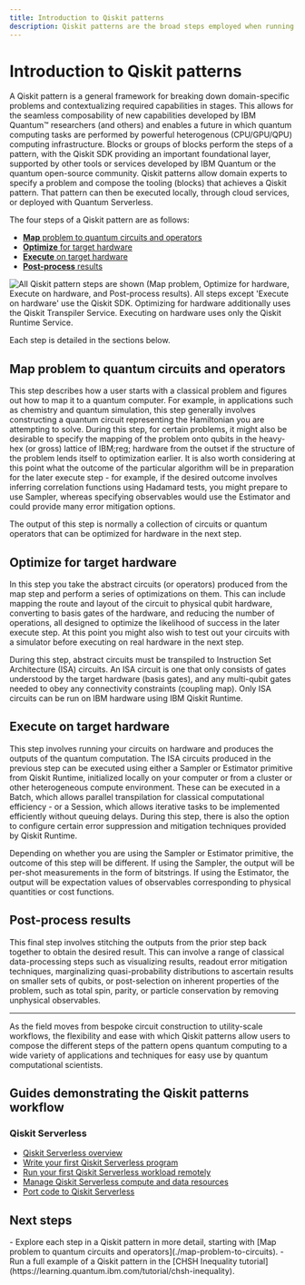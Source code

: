 ```yaml
---
title: Introduction to Qiskit patterns
description: Qiskit patterns are the broad steps employed when running a domain-specific problem on quantum hardware.
---
```


# Introduction to Qiskit patterns

A Qiskit pattern is a general framework for breaking down domain-specific problems and contextualizing required capabilities in stages. This allows for the seamless composability of new capabilities developed by IBM Quantum&trade; researchers (and others) and enables a future in which quantum computing tasks are performed by powerful heterogenous (CPU/GPU/QPU) computing infrastructure. Blocks or groups of blocks perform the steps of a pattern, with the Qiskit SDK providing an important foundational layer, supported by other tools or services developed by IBM Quantum or the quantum open-source community. Qiskit patterns allow domain experts to specify a problem and compose the tooling (blocks) that achieves a Qiskit pattern. That pattern can then be executed locally, through cloud services, or deployed with Quantum Serverless.


The four steps of a Qiskit pattern are as follows:
- [**Map** problem to quantum circuits and operators](./map-problem-to-circuits)
- [**Optimize** for target hardware](./optimize-for-hardware)
- [**Execute** on target hardware](./execute-on-hardware)
- [**Post-process** results](./post-process-results)

![All Qiskit pattern steps are shown (Map problem, Optimize for hardware, Execute on hardware, and Post-process results). All steps except 'Execute on hardware' use the Qiskit SDK. Optimizing for hardware additionally uses the Qiskit Transpiler Service.  Executing on hardware uses only the Qiskit Runtime Service.](/images/qiskit-patterns/patterns.svg)

Each step is detailed in the sections below.

## Map problem to quantum circuits and operators


This step describes how a user starts with a classical problem and figures out how to map it to a quantum computer. For example, in applications such as chemistry and quantum simulation, this step generally involves constructing a quantum circuit representing the Hamiltonian you are attempting to solve. During this step, for certain problems, it might also be desirable to specify the mapping of the problem onto qubits in the heavy-hex (or gross) lattice of IBM;reg; hardware from the outset if the structure of the problem lends itself to optimization earlier. It is also worth considering at this point what the outcome of the particular algorithm will be in preparation for the later execute step - for example, if the desired outcome involves inferring correlation functions using Hadamard tests, you might prepare to use Sampler, whereas specifying observables would use the Estimator and could provide many error mitigation options.

The output of this step is normally a collection of circuits or quantum operators that can be optimized for hardware in the next step.


## Optimize for target hardware

In this step you take the abstract circuits (or operators) produced from the map step and perform a series of optimizations on them. This can include mapping the route and layout of the circuit to physical qubit hardware, converting to basis gates of the hardware, and reducing the number of operations, all designed to optimize the likelihood of success in the later execute step. At this point you might also wish to test out your circuits with a simulator before executing on real hardware in the next step.


During this step, abstract circuits must be transpiled to Instruction Set Architecture (ISA) circuits. An ISA circuit is one that only consists of gates understood by the target hardware (basis gates), and any multi-qubit gates needed to obey any connectivity constraints (coupling map). Only ISA circuits can be run on IBM hardware using IBM Qiskit Runtime.



## Execute on target hardware

This step involves running your circuits on hardware and produces the outputs of the quantum computation. The ISA circuits produced in the previous step can be executed using either a Sampler or Estimator primitive from Qiskit Runtime, initialized locally on your computer or from a cluster or other heterogeneous compute environment. These can be executed in a Batch, which allows parallel transpilation for classical computational efficiency - or a Session, which allows iterative tasks to be implemented efficiently without queuing delays. During this step, there is also the option to configure certain error suppression and mitigation techniques provided by Qiskit Runtime.

Depending on whether you are using the Sampler or Estimator primitive, the outcome of this step will be different. If using the Sampler, the output will be per-shot measurements in the form of bitstrings. If using the Estimator, the output will be expectation values of observables corresponding to physical quantities or cost functions.


## Post-process results

This final step involves stitching the outputs from the prior step back together to obtain the desired result. This can involve a range of classical data-processing steps such as visualizing results, readout error mitigation techniques, marginalizing quasi-probability distributions to ascertain results on smaller sets of qubits, or post-selection on inherent properties of the problem, such as total spin, parity, or particle conservation by removing unphysical observables.



---


As the field moves from bespoke circuit construction to utility-scale workflows, the flexibility and ease with which Qiskit patterns allow users to compose the different steps of the pattern opens quantum computing to a wide variety of applications and techniques for easy use by quantum computational scientists.

## Guides demonstrating the Qiskit patterns workflow

### Qiskit Serverless
* [Qiskit Serverless overview](./serverless)
* [Write your first Qiskit Serverless program](./serverless-first-program)
* [Run your first Qiskit Serverless workload remotely](./serverless-run-first-workload)
* [Manage Qiskit Serverless compute and data resources](./serverless-manage-resources)
* [Port code to Qiskit Serverless](./serverless-port-code)

## Next steps

<Admonition type="tip" title="Recommendations">
  -  Explore each step in a Qiskit pattern in more detail, starting with [Map problem to quantum circuits and operators](./map-problem-to-circuits).
  -  Run a full example of a Qiskit pattern in the [CHSH Inequality tutorial](https://learning.quantum.ibm.com/tutorial/chsh-inequality).
</Admonition>

